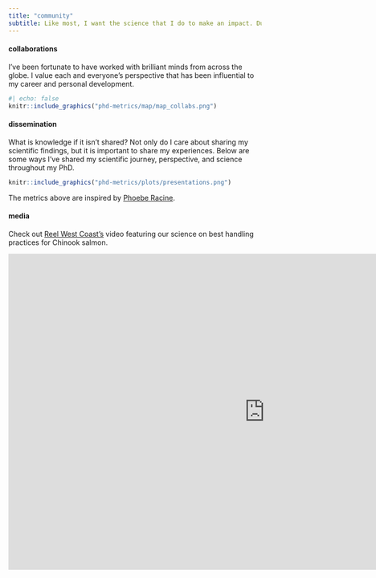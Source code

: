 ```yaml
---
title: "community"
subtitle: Like most, I want the science that I do to make an impact. During my PhD, I gained  perspective through collaborations and sharing my research/scientific journey and highlight this below.
---
```


#### collaborations

I've been fortunate to have worked with brilliant minds from across the globe. I value each and everyone's perspective that has been influential to my career and personal development.

```r
#| echo: false
knitr::include_graphics("phd-metrics/map/map_collabs.png")


```

#### dissemination

What is knowledge if it isn't shared? Not only do I care about sharing my scientific findings, but it is important to share my experiences. Below are some ways I've shared my scientific journey, perspective, and science throughout my PhD.

```r
knitr::include_graphics("phd-metrics/plots/presentations.png")

```

The metrics above are inspired by [Phoebe Racine](https://www.phoeberacine.com/).

#### media

Check out [Reel West Coast's](https://www.youtube.com/@ReelWestCoast) video featuring our science on best handling practices for Chinook salmon.

```{=html}
<iframe width="1020" height="630" src="https://www.youtube.com/embed/V_-nGLWNPQw?si=HrXrqfcPGaXJUBtz" title="YouTube video player" frameborder="0" allow="accelerometer; autoplay; clipboard-write; encrypted-media; gyroscope; picture-in-picture; web-share" referrerpolicy="strict-origin-when-cross-origin" allowfullscreen></iframe>
```
\
